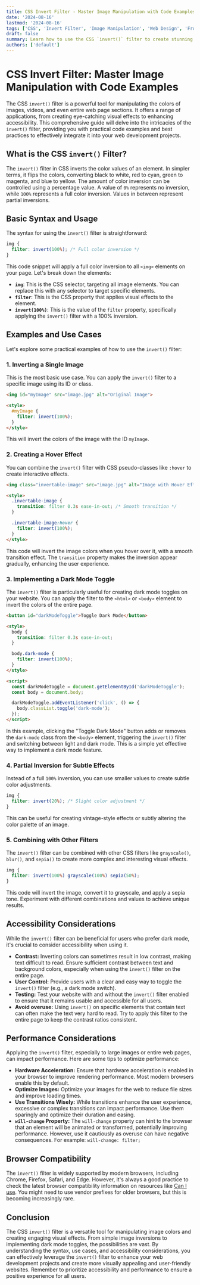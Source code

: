```yaml
---
title: CSS Invert Filter - Master Image Manipulation with Code Examples
date: '2024-08-16'
lastmod: '2024-08-16'
tags: ['CSS', 'Invert Filter', 'Image Manipulation', 'Web Design', 'Frontend Development', 'CSS Filters', 'Accessibility', 'Dark Mode', 'Image Effects']
draft: false
summary: Learn how to use the CSS `invert()` filter to create stunning image effects, implement dark mode toggles, and improve accessibility on your website. This comprehensive guide includes practical code examples and best practices.
authors: ['default']
---
```


# CSS Invert Filter: Master Image Manipulation with Code Examples

The CSS `invert()` filter is a powerful tool for manipulating the colors of images, videos, and even entire web page sections. It offers a range of applications, from creating eye-catching visual effects to enhancing accessibility.  This comprehensive guide will delve into the intricacies of the `invert()` filter, providing you with practical code examples and best practices to effectively integrate it into your web development projects.

## What is the CSS `invert()` Filter?

The `invert()` filter in CSS inverts the color values of an element. In simpler terms, it flips the colors, converting black to white, red to cyan, green to magenta, and blue to yellow. The amount of color inversion can be controlled using a percentage value.  A value of `0%` represents no inversion, while `100%` represents a full color inversion. Values in between represent partial inversions.

## Basic Syntax and Usage

The syntax for using the `invert()` filter is straightforward:

```css
img {
  filter: invert(100%); /* Full color inversion */
}
```

This code snippet will apply a full color inversion to all `<img>` elements on your page.  Let's break down the elements:

*   **`img`**: This is the CSS selector, targeting all image elements.  You can replace this with any selector to target specific elements.
*   **`filter`**: This is the CSS property that applies visual effects to the element.
*   **`invert(100%)`**:  This is the value of the `filter` property, specifically applying the `invert()` filter with a 100% inversion.

## Examples and Use Cases

Let's explore some practical examples of how to use the `invert()` filter:

### 1. Inverting a Single Image

This is the most basic use case.  You can apply the `invert()` filter to a specific image using its ID or class.

```html
<img id="myImage" src="image.jpg" alt="Original Image">

<style>
  #myImage {
    filter: invert(100%);
  }
</style>
```

This will invert the colors of the image with the ID `myImage`.

### 2. Creating a Hover Effect

You can combine the `invert()` filter with CSS pseudo-classes like `:hover` to create interactive effects.

```html
<img class="invertable-image" src="image.jpg" alt="Image with Hover Effect">

<style>
  .invertable-image {
    transition: filter 0.3s ease-in-out; /* Smooth transition */
  }

  .invertable-image:hover {
    filter: invert(100%);
  }
</style>
```

This code will invert the image colors when you hover over it, with a smooth transition effect.  The `transition` property makes the inversion appear gradually, enhancing the user experience.

### 3. Implementing a Dark Mode Toggle

The `invert()` filter is particularly useful for creating dark mode toggles on your website.  You can apply the filter to the `<html>` or `<body>` element to invert the colors of the entire page.

```html
<button id="darkModeToggle">Toggle Dark Mode</button>

<style>
  body {
    transition: filter 0.3s ease-in-out;
  }

  body.dark-mode {
    filter: invert(100%);
  }
</style>

<script>
  const darkModeToggle = document.getElementById('darkModeToggle');
  const body = document.body;

  darkModeToggle.addEventListener('click', () => {
    body.classList.toggle('dark-mode');
  });
</script>
```

In this example, clicking the "Toggle Dark Mode" button adds or removes the `dark-mode` class from the `<body>` element, triggering the `invert()` filter and switching between light and dark mode.  This is a simple yet effective way to implement a dark mode feature.

### 4. Partial Inversion for Subtle Effects

Instead of a full `100%` inversion, you can use smaller values to create subtle color adjustments.

```css
img {
  filter: invert(20%); /* Slight color adjustment */
}
```

This can be useful for creating vintage-style effects or subtly altering the color palette of an image.

### 5. Combining with Other Filters

The `invert()` filter can be combined with other CSS filters like `grayscale()`, `blur()`, and `sepia()` to create more complex and interesting visual effects.

```css
img {
  filter: invert(100%) grayscale(100%) sepia(50%);
}
```

This code will invert the image, convert it to grayscale, and apply a sepia tone. Experiment with different combinations and values to achieve unique results.

## Accessibility Considerations

While the `invert()` filter can be beneficial for users who prefer dark mode, it's crucial to consider accessibility when using it.

*   **Contrast:** Inverting colors can sometimes result in low contrast, making text difficult to read. Ensure sufficient contrast between text and background colors, especially when using the `invert()` filter on the entire page.
*   **User Control:** Provide users with a clear and easy way to toggle the `invert()` filter (e.g., a dark mode switch).
*   **Testing:** Test your website with and without the `invert()` filter enabled to ensure that it remains usable and accessible for all users.
*   **Avoid overuse:** Using `invert()` on specific elements that contain text can often make the text very hard to read. Try to apply this filter to the entire page to keep the contrast ratios consistent.

## Performance Considerations

Applying the `invert()` filter, especially to large images or entire web pages, can impact performance.  Here are some tips to optimize performance:

*   **Hardware Acceleration:** Ensure that hardware acceleration is enabled in your browser to improve rendering performance.  Most modern browsers enable this by default.
*   **Optimize Images:** Optimize your images for the web to reduce file sizes and improve loading times.
*   **Use Transitions Wisely:** While transitions enhance the user experience, excessive or complex transitions can impact performance. Use them sparingly and optimize their duration and easing.
*   **`will-change` Property:** The `will-change` property can hint to the browser that an element will be animated or transformed, potentially improving performance.  However, use it cautiously as overuse can have negative consequences.  For example: `will-change: filter;`

## Browser Compatibility

The `invert()` filter is widely supported by modern browsers, including Chrome, Firefox, Safari, and Edge.  However, it's always a good practice to check the latest browser compatibility information on resources like [Can I use](https://caniuse.com/).  You might need to use vendor prefixes for older browsers, but this is becoming increasingly rare.

## Conclusion

The CSS `invert()` filter is a versatile tool for manipulating image colors and creating engaging visual effects. From simple image inversions to implementing dark mode toggles, the possibilities are vast. By understanding the syntax, use cases, and accessibility considerations, you can effectively leverage the `invert()` filter to enhance your web development projects and create more visually appealing and user-friendly websites.  Remember to prioritize accessibility and performance to ensure a positive experience for all users.